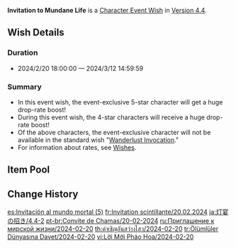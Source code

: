 {{Wish
|name              = Invitation to Mundane Life 2024-02-20
|image             = Invitation to Mundane Life 2024-02-20.png
|type              = Character Event
|time_known        = 
|duration          = event
|time_start        = 2024-02-20 18:00:00
|time_end          = 2024-03-12 14:59:59
|link              = https://genshin.hoyoverse.com/en/news/detail/122137
|preceding         = The Crane Soars Skyward/2024-01-31
|preceding2        = The Moongrass' Enlightenment/2024-01-31
|succeeding        = Of Silken Clouds Woven/2024-03-13
|succeeding2       = Oni's Royale/2024-03-13
|succeeding3       = Ode to the Dawn Breeze/2024-03-13
|alongside         = Everbloom Violet/2024-02-20
|alongside2        = Epitome Invocation/2024-02-20
|previous          = Invitation to Mundane Life/2023-01-18
}}
'''Invitation to Mundane Life''' is a [[Character Event Wish]] in [[Version 4.4]].

==Wish Details==
===Duration===
* 2024/2/20 18:00:00 — 2024/3/12 14:59:59

===Summary===
* In this event wish, the event-exclusive 5-star character {{Wish Item|Xiao}} will get a huge drop-rate boost!
* During this event wish, the 4-star characters {{Wish Item|Yaoyao;Xinyan;Ningguang}} will receive a huge drop-rate boost!
* Of the above characters, the event-exclusive character will not be available in the standard wish "[[Wanderlust Invocation]]."
* For information about rates, see [[Wish]]es.

==Item Pool==
{{Wish Pool
|character_5_F = Xiao
|character_4_F = Yaoyao; Xinyan; Ningguang
|character_5   = Dehya; Diluc; Jean; Keqing; Mona; Qiqi; Tighnari
|character_4   = Barbara; Beidou; Bennett; Candace; Charlotte; Chevreuse; Chongyun; Collei; Diona; Dori; Faruzan; Fischl; Freminet; Gorou; Kaveh; Kirara; Kujou Sara; Kuki Shinobu; Layla; Lynette; Mika; Noelle; Razor; Rosaria; Sayu; Shikanoin Heizou; Sucrose; Thoma; Xiangling; Xingqiu; Yanfei; Yun Jin
|weapon_4      = Dragon's Bane; Eye of Perception; Favonius Codex; Favonius Greatsword; Favonius Lance; Favonius Sword; Favonius Warbow; Lion's Roar; Rainslasher; Rust; Sacrificial Bow; Sacrificial Fragments; Sacrificial Greatsword; Sacrificial Sword; The Bell; The Flute; The Stringless; The Widsith
|weapon_3      = Black Tassel; Bloodtainted Greatsword; Cool Steel; Debate Club; Emerald Orb; Ferrous Shadow; Harbinger of Dawn; Magic Guide; Raven Bow; Sharpshooter's Oath; Skyrider Sword; Slingshot; Thrilling Tales of Dragon Slayers
}}

==Change History==
{{Change History|4.4}}

[[es:Invitación al mundo mortal (5)]]
[[fr:Invitation scintillante/20.02.2024]]
[[ja:灯宴の招き/4.4-2]]
[[pt-br:Convite de Chamas/20-02-2024]]
[[ru:Приглашение к мирской жизни/2024-02-20]]
[[th:คำเชิญอันสว่างไสว/2024-02-20]]
[[tr:Ölümlüler Dünyasına Davet/2024-02-20]]
[[vi:Lời Mời Pháo Hoa/2024-02-20]]